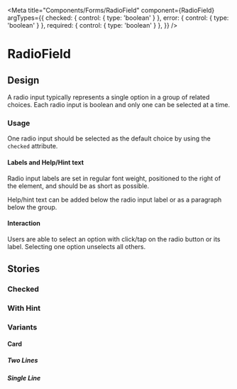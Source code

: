 <!-- RadioField.stories.mdx -->


<Meta
  title="Components/Forms/RadioField"
  component={RadioField}
  argTypes={{
    checked: { control: { type: 'boolean' } },
    error: { control: { type: 'boolean' } },
    required: { control: { type: 'boolean' } },
  }}
/>

# RadioField

<Canvas>
  <Story story={Default} />
</Canvas>

<ArgsTable of={RadioField} story="^" />

## Design

A radio input typically represents a single option in a group of related choices. Each radio input is boolean and only one can be selected at a time.

### Usage

One radio input should be selected as the default choice by using the `checked` attribute.

#### Labels and Help/Hint text

Radio input labels are set in regular font weight, positioned to the right of the element, and should be as short as possible.

Help/hint text can be added below the radio input label or as a paragraph below the group.

#### Interaction

Users are able to select an option with click/tap on the radio button or its label.
Selecting one option unselects all others.

## Stories

### Checked

<Canvas>
  <Story story={Checked} />
</Canvas>

### With Hint

<Canvas>
  <Story story={withHint} />
</Canvas>

### Variants

#### Card

##### Two Lines

<Canvas>
  <Story story={stories.variants.card_twoLines_default} />
  <Story story={stories.variants.card_twoLines_hint} />
  <Story story={stories.variants.card_twoLines_checked} />
</Canvas>

##### Single Line

<Canvas>
  <Story story={stories.variants.card_single_default} />
  <Story story={stories.variants.card_single_hint} />
  <Story story={stories.variants.card_single_checked} />
</Canvas>
